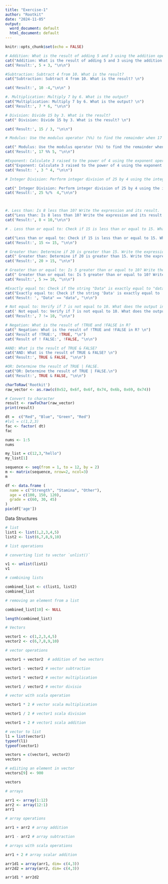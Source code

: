 ```yaml
---
title: "Exercise-1"
author: "Rootkit"
date: "2024-11-05"
output:
  word_document: default
  html_document: default
---
```


```r
knitr::opts_chunk$set(echo = FALSE)
```
```r
# Addition: What is the result of adding 5 and 3 using the addition operator (+) in R?
cat("Addition: What is the result of adding 5 and 3 using the addition operator (+) in R? \n")
cat('Result:', 5 + 3, "\n\n")

#Subtraction: Subtract 4 from 10. What is the result?
cat("Subtraction: Subtract 4 from 10. What is the result? \n")

cat('Result:', 10 -4,"\n\n" )

#. Multiplication: Multiply 7 by 6. What is the output?
cat("Multiplication: Multiply 7 by 6. What is the output? \n")
cat('Result:', 7 * 6, "\n\n")

# Division: Divide 15 by 3. What is the result?
cat(" Division: Divide 15 by 3. What is the result? \n")

cat('Result:', 15 / 3, "\n\n")

# Modulus: Use the modulus operator (%%) to find the remainder when 17 is divided by 5. What do you get?

cat(" Modulus: Use the modulus operator (%%) to find the remainder when 17 is divided by 5. What do you get? \n")
cat('Result:', 17 %% 5, "\n\n")

#Exponent: Calculate 3 raised to the power of 4 using the exponent operator (^). What is the answer?
cat("Exponent: Calculate 3 raised to the power of 4 using the exponent operator (^). What is the answer? \n")
cat('Result: ', 3 ^ 4, "\n\n")

# Integer Division: Perform integer division of 25 by 4 using the integer division operator (%/%).What is the result?

cat(" Integer Division: Perform integer division of 25 by 4 using the integer division operator (%/%). What is the result? \n")
cat('Result:', 25 %/%  4,"\n\n")



#. Less than: Is 8 less than 10? Write the expression and its result.
cat("Less than: Is 8 less than 10? Write the expression and its result. \n")
cat('Result:', 8 < 10,"\n\n")

# . Less than or equal to: Check if 15 is less than or equal to 15. What is the result?

cat("Less than or equal to: Check if 15 is less than or equal to 15. What is the result? \n")
cat('Result:', 15 <= 15, "\n\n")

# Greater than: Determine if 20 is greater than 15. Write the expression and the answer
cat(" Greater than: Determine if 20 is greater than 15. Write the expression and the answer \n")
cat('Result:', 20 > 15, "\n\n")

# Greater than or equal to: Is 5 greater than or equal to 10? Write the expression and the output.
cat(" Greater than or equal to: Is 5 greater than or equal to 10? Write the expression and the output. \n")
cat('Result:', 5 >= 10, "\n\n")

#Exactly equal to: Check if the string "Data" is exactly equal to "data". What is the result?
cat("Exactly equal to: Check if the string 'Data' is exactly equal to 'data'. What is the result? \n")
cat('Result: ', "Data" == "data", "\n\n")

# Not equal to: Verify if 7 is not equal to 10. What does the output indicate?
cat(' Not equal to: Verify if 7 is not equal to 10. What does the output indicate? \n')
cat('Result:', 7 != 10, "\n\n")

# Negation: What is the result of !TRUE and !FALSE in R?
cat(" Negation: What is the result of !TRUE and !FALSE in R? \n")
cat('Result of !TRUE:', !TRUE, "\n")
cat('Result of ! FALSE:', !FALSE, "\n\n")

#AND: What is the result of TRUE & FALSE?
cat("AND: What is the result of TRUE & FALSE? \n")
cat('Result:', TRUE & FALSE, "\n\n")

#OR: Determine the result of TRUE | FALSE.
cat("OR: Determine the result of TRUE | FALSE.\n")
cat('Result:', TRUE & FALSE, "\n\n")

charToRaw('Rootkit')
raw_vector <- as.raw(c(0x52, 0x6f, 0x6f, 0x74, 0x6b, 0x69, 0x74))

# Convert to character
result <- rawToChar(raw_vector)
print(result)

dt =  c("Red", "Blue", "Green", "Red")
#lvl = c(1,2,3)
fac <- factor( dt)
fac

nums <- 1:5
nums

my_list = c(12,3,"hello")
my_list[1]

sequence <- seq(from = 1, to = 12, by = 2)
m <- matrix(sequence, nrow=2, ncol=3)
m

df <- data.frame (
  name = c("Strength", "Stamina", "Other"),
  age = c(100, 150, 120),
  grade = c(60, 30, 45)
)
pie(df['age'])
```
Data Structures
```r
# list
list1 <- list(1,2,3,4,5)
list2 <- list(6,7,8,9,10)

# list operations

# converting list to vector `unlist()`

v1 <- unlist(list1)
v1

# combining lists

combined_list <- c(list1, list2)
combined_list

# removing an element from a list

combined_list[10] <- NULL

length(combined_list)

```
```r
# Vectors

vector1 <- c(1,2,3,4,5)
vector2 <- c(6,7,8,9,10)

# vector operations

vector1 + vector2  # addition of two vectors

vector1 - vector2 # vector subtraction

vector1 * vector2 # vector multiplication

vector1 / vector2 # vector divisio

# vector with scala operation

vector1 * 2 # vector scala multiplication

vector1 / 2 # vector1 scala division

vector1 + 2 # vector1 scala addition

# vector to list
l1 = list(vector1)
typeof(l1)
typeof(vector1)

vectors = c(vector1, vector2)
vectors

# ediiting an element in vector
vectors[9] <- 900

vectors

```

```r
# arrays

arr1 <- array(1:12)
arr2 <- array(12:1)
arr1

# array operations

arr1 + arr2 # array addition

arr1 - arr2 # array subtraction

# arrays with scala operations

arr1 + 2 # array scalar addition

arr1d1 = array(arr1, dim= c(4,3))
arr2d2 = array(arr2, dim= c(4,3))

arr1d1 * arr2d2
```
```r

```



